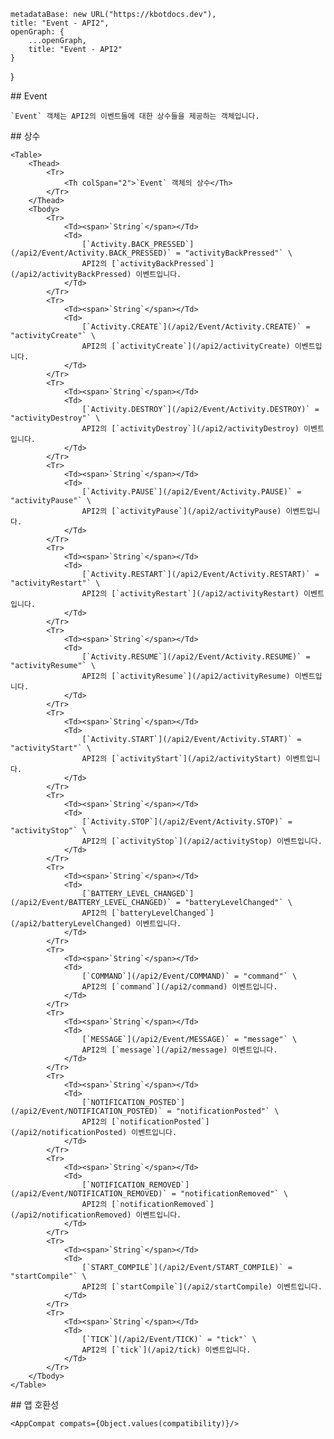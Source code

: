 
    metadataBase: new URL("https://kbotdocs.dev"),
    title: "Event - API2",
    openGraph: {
        ...openGraph,
        title: "Event - API2"
    }
}

<Section>
    ## Event

    `Event` 객체는 API2의 이벤트들에 대한 상수들을 제공하는 객체입니다.
</Section>
<Section>
    ## 상수

    <Table>
        <Thead>
            <Tr>
                <Th colSpan="2">`Event` 객체의 상수</Th>
            </Tr>
        </Thead>
        <Tbody>
            <Tr>
                <Td><span>`String`</span></Td>
                <Td>
                    [`Activity.BACK_PRESSED`](/api2/Event/Activity.BACK_PRESSED)` = "activityBackPressed"` \
                    API2의 [`activityBackPressed`](/api2/activityBackPressed) 이벤트입니다.
                </Td>
            </Tr>
            <Tr>
                <Td><span>`String`</span></Td>
                <Td>
                    [`Activity.CREATE`](/api2/Event/Activity.CREATE)` = "activityCreate"` \
                    API2의 [`activityCreate`](/api2/activityCreate) 이벤트입니다.
                </Td>
            </Tr>
            <Tr>
                <Td><span>`String`</span></Td>
                <Td>
                    [`Activity.DESTROY`](/api2/Event/Activity.DESTROY)` = "activityDestroy"` \
                    API2의 [`activityDestroy`](/api2/activityDestroy) 이벤트입니다.
                </Td>
            </Tr>
            <Tr>
                <Td><span>`String`</span></Td>
                <Td>
                    [`Activity.PAUSE`](/api2/Event/Activity.PAUSE)` = "activityPause"` \
                    API2의 [`activityPause`](/api2/activityPause) 이벤트입니다.
                </Td>
            </Tr>
            <Tr>
                <Td><span>`String`</span></Td>
                <Td>
                    [`Activity.RESTART`](/api2/Event/Activity.RESTART)` = "activityRestart"` \
                    API2의 [`activityRestart`](/api2/activityRestart) 이벤트입니다.
                </Td>
            </Tr>
            <Tr>
                <Td><span>`String`</span></Td>
                <Td>
                    [`Activity.RESUME`](/api2/Event/Activity.RESUME)` = "activityResume"` \
                    API2의 [`activityResume`](/api2/activityResume) 이벤트입니다.
                </Td>
            </Tr>
            <Tr>
                <Td><span>`String`</span></Td>
                <Td>
                    [`Activity.START`](/api2/Event/Activity.START)` = "activityStart"` \
                    API2의 [`activityStart`](/api2/activityStart) 이벤트입니다.
                </Td>
            </Tr>
            <Tr>
                <Td><span>`String`</span></Td>
                <Td>
                    [`Activity.STOP`](/api2/Event/Activity.STOP)` = "activityStop"` \
                    API2의 [`activityStop`](/api2/activityStop) 이벤트입니다.
                </Td>
            </Tr>
            <Tr>
                <Td><span>`String`</span></Td>
                <Td>
                    [`BATTERY_LEVEL_CHANGED`](/api2/Event/BATTERY_LEVEL_CHANGED)` = "batteryLevelChanged"` \
                    API2의 [`batteryLevelChanged`](/api2/batteryLevelChanged) 이벤트입니다.
                </Td>
            </Tr>
            <Tr>
                <Td><span>`String`</span></Td>
                <Td>
                    [`COMMAND`](/api2/Event/COMMAND)` = "command"` \
                    API2의 [`command`](/api2/command) 이벤트입니다.
                </Td>
            </Tr>
            <Tr>
                <Td><span>`String`</span></Td>
                <Td>
                    [`MESSAGE`](/api2/Event/MESSAGE)` = "message"` \
                    API2의 [`message`](/api2/message) 이벤트입니다.
                </Td>
            </Tr>
            <Tr>
                <Td><span>`String`</span></Td>
                <Td>
                    [`NOTIFICATION_POSTED`](/api2/Event/NOTIFICATION_POSTED)` = "notificationPosted"` \
                    API2의 [`notificationPosted`](/api2/notificationPosted) 이벤트입니다.
                </Td>
            </Tr>
            <Tr>
                <Td><span>`String`</span></Td>
                <Td>
                    [`NOTIFICATION_REMOVED`](/api2/Event/NOTIFICATION_REMOVED)` = "notificationRemoved"` \
                    API2의 [`notificationRemoved`](/api2/notificationRemoved) 이벤트입니다.
                </Td>
            </Tr>
            <Tr>
                <Td><span>`String`</span></Td>
                <Td>
                    [`START_COMPILE`](/api2/Event/START_COMPILE)` = "startCompile"` \
                    API2의 [`startCompile`](/api2/startCompile) 이벤트입니다.
                </Td>
            </Tr>
            <Tr>
                <Td><span>`String`</span></Td>
                <Td>
                    [`TICK`](/api2/Event/TICK)` = "tick"` \
                    API2의 [`tick`](/api2/tick) 이벤트입니다.
                </Td>
            </Tr>
        </Tbody>
    </Table>
</Section>
<Section>
    ## 앱 호환성

    <AppCompat compats={Object.values(compatibility)}/>
</Section>